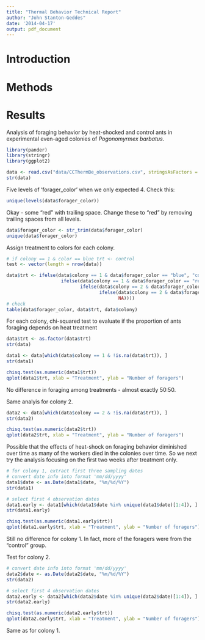```yaml
---
title: "Thermal Behavior Technical Report"
author: "John Stanton-Geddes"
date: '2014-04-17'
output: pdf_document
---
```


# Introduction

# Methods

# Results

Analysis of foraging behavior by heat-shocked and control ants in experimental even-aged colonies of *Pogonomyrmex barbatus*. 

```r
library(pander)
library(stringr)
library(ggplot2)
```


```r
data <- read.csv("data/CCThermBe_observations.csv", stringsAsFactors = FALSE)
str(data)
```

Five levels of 'forager_color' when we only expected 4. Check this:

```r
unique(levels(data$forager_color))
```

Okay - some "red " with trailing space. Change these to "red" by removing trailing spaces from all levels.

```r
data$forager_color <- str_trim(data$forager_color)
unique(data$forager_color)
```

Assign treatment to colors for each colony.

```r
# if colony == 1 & color == blue trt <- control
test <- vector(length = nrow(data))

data$trt <- ifelse(data$colony == 1 & data$forager_color == "blue", "control", 
                    ifelse(data$colony == 1 & data$forager_color == "red", "heat", 
                           ifelse(data$colony == 2 & data$forager_color == "blue", "control", 
                                  ifelse(data$colony == 2 & data$forager_color == "green", "heat", 
                                         NA))))
# check
table(data$forager_color, data$trt, data$colony)
```

For each colony, chi-squared test to evaluate if the proportion of ants foraging depends on heat treatment

```r
data$trt <- as.factor(data$trt)
str(data)

data1 <- data[which(data$colony == 1 & !is.na(data$trt)), ]
str(data1)  

chisq.test(as.numeric(data1$trt))
qplot(data1$trt, xlab = "Treatment", ylab = "Number of foragers")
```

No difference in foraging among treatments - almost exactly 50:50.

Same analyis for colony 2.

```r
data2 <- data[which(data$colony == 2 & !is.na(data$trt)), ]
str(data2)  

chisq.test(as.numeric(data2$trt))
qplot(data2$trt, xlab = "Treatment", ylab = "Number of foragers")
```


Possible that the effects of heat-shock on foraging behavior diminished over time as many of the workers died in the colonies over time. So we next try the analysis focusing on the first two weeks after treatment only.

```r
# for colony 1, extract first three sampling dates
# convert date info into format 'mm/dd/yyyy'
data1$date <- as.Date(data1$date, "%m/%d/%Y")
str(data1)

# select first 4 observation dates
data1.early <- data1[which(data1$date %in% unique(data1$date)[1:4]), ]
str(data1.early)

chisq.test(as.numeric(data1.early$trt))
qplot(data1.early$trt, xlab = "Treatment", ylab = "Number of foragers")
```


Still no difference for colony 1. In fact, more of the foragers were from the "control" group.

Test for colony 2.

```r
# convert date info into format 'mm/dd/yyyy'
data2$date <- as.Date(data2$date, "%m/%d/%Y")
str(data2)

# select first 4 observation dates
data2.early <- data2[which(data2$date %in% unique(data2$date)[1:4]), ]
str(data2.early)

chisq.test(as.numeric(data2.early$trt))
qplot(data2.early$trt, xlab = "Treatment", ylab = "Number of foragers")
```

Same as for colony 1. 